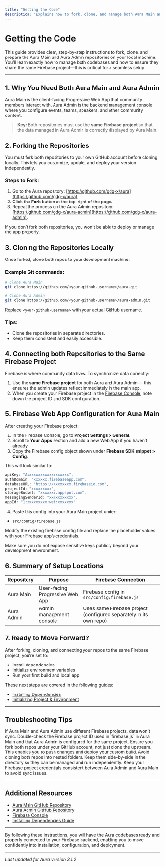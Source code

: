 ```yaml
---
title: "Getting the Code"
description: "Explains how to fork, clone, and manage both Aura Main and Aura Admin repositories. Emphasizes the need to use the same Firebase project for both codebases and the practical steps for copying repositories locally."
---
```


# Getting the Code

This guide provides clear, step-by-step instructions to fork, clone, and prepare the Aura Main and Aura Admin repositories on your local machine. You’ll learn exactly how to manage both codebases and how to ensure they share the same Firebase project—this is critical for a seamless setup.

---

## 1. Why You Need Both Aura Main and Aura Admin

Aura Main is the client-facing Progressive Web App that community members interact with. Aura Admin is the backend management console where you configure events, teams, speakers, and other community content.

> **Key:** Both repositories must use the **same Firebase project** so that the data managed in Aura Admin is correctly displayed by Aura Main.

## 2. Forking the Repositories

You must fork both repositories to your own GitHub account before cloning locally. This lets you customize, update, and deploy your version independently.

### Steps to Fork:

1. Go to the Aura repository: [https://github.com/gdg-x/aura](https://github.com/gdg-x/aura)
2. Click the **Fork** button at the top-right of the page.
3. Repeat the process on the Aura Admin repository: [https://github.com/gdg-x/aura-admin](https://github.com/gdg-x/aura-admin).

<Note>
If you don’t fork both repositories, you won’t be able to deploy or manage the app properly.
</Note>

## 3. Cloning the Repositories Locally

Once forked, clone both repos to your development machine.

### Example Git commands:

```bash
# Clone Aura Main
git clone https://github.com/<your-github-username>/aura.git

# Clone Aura Admin
git clone https://github.com/<your-github-username>/aura-admin.git
```

Replace `<your-github-username>` with your actual GitHub username.

### Tips:
- Clone the repositories in separate directories.
- Keep them consistent and easily accessible.

## 4. Connecting both Repositories to the Same Firebase Project

Firebase is where community data lives. To synchronize data correctly:

1. Use the **same Firebase project** for both Aura and Aura Admin — this ensures the admin updates reflect immediately in the main app.
2. When you create your Firebase project in the [Firebase Console](https://console.firebase.google.com), note down the project ID and SDK configuration.

## 5. Firebase Web App Configuration for Aura Main

After creating your Firebase project:

1. In the Firebase Console, go to **Project Settings > General**.
2. Scroll to **Your Apps** section and add a new Web App if you haven’t already.
3. Copy the Firebase config object shown under **Firebase SDK snippet > Config**.

This will look similar to:

```js
apiKey: "Axxxxxxxxxxxxxxxxxxx",
authDomain: "xxxxxx.firebaseapp.com",
databaseURL: "https://xxxxxxxx.firebaseio.com",
projectId: "xxxxxxxxx",
storageBucket: "xxxxxxx.appspot.com",
messagingSenderId: "xxxxxxxxxxx",
appId: "1:xxxxxxxxx:web:xxxxxxx"
```

4. Paste this config into your Aura Main project under:

- `src/config/firebase.js`

Modify the existing firebase config file and replace the placeholder values with your Firebase app’s credentials.

<Warning>
Make sure you do not expose sensitive keys publicly beyond your development environment.
</Warning>

## 6. Summary of Setup Locations

| Repository  | Purpose                          | Firebase Connection                  |
|-------------|---------------------------------|-----------------------------------|
| Aura Main   | User-facing Progressive Web App | Firebase config in `src/config/firebase.js` |
| Aura Admin  | Admin management console         | Uses same Firebase project (configured separately in its own repo) |

## 7. Ready to Move Forward?

After forking, cloning, and connecting your repos to the same Firebase project, you’re set to:

- Install dependencies
- Initialize environment variables
- Run your first build and local app

These next steps are covered in the following guides:

- [Installing Dependencies](/getting-started/installation/installing-dependencies)
- [Initializing Project & Environment](/getting-started/installation/first-project-setup)

---

## Troubleshooting Tips

<AccordionGroup title="Common Issues and Solutions">
<Accordion title="Firebase Project Mismatch">
If Aura Main and Aura Admin use different Firebase projects, data won’t sync. Double-check the Firebase project ID used in `firebase.js` in Aura Main and that Aura Admin is configured for the same project.
</Accordion>
<Accordion title="GitHub Fork Mistakes">
Ensure you fork both repos under your GitHub account, not just clone the upstream. This enables you to push changes and deploy your custom build.
</Accordion>
<Accordion title="Cloning Paths Confusion">
Avoid cloning both repos into nested folders. Keep them side-by-side in the directory so they can be managed and run independently.
</Accordion>
</AccordionGroup>

<Tip>
Keep your Firebase project credentials consistent between Aura Admin and Aura Main to avoid sync issues.
</Tip>

---

## Additional Resources

- [Aura Main GitHub Repository](https://github.com/gdg-x/aura)
- [Aura Admin GitHub Repository](https://github.com/gdg-x/aura-admin)
- [Firebase Console](https://console.firebase.google.com)
- [Installing Dependencies Guide](/getting-started/installation/installing-dependencies)

---

By following these instructions, you will have the Aura codebases ready and properly connected to your Firebase backend, enabling you to move confidently into installation, configuration, and deployment.

---

_Last updated for Aura version 3.1.2_
